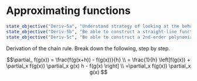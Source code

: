 # Approximating functions

::: {.objectives}
```r
state_objective("Deriv-5a", "Understand strategy of looking at the behavior of function $f(x)$ around a point $x_0$ by considering a new, possibly simpler function in terms of $x$.")
state_objective("Deriv-5b", "Be able to construct a straight-line function (Linear Approximation) that approximates $f(x)$ around $x_0$")
state_objective("Deriv-5c", "Be able to construct a 2nd-order polynomial (Quadratic Approximation) whose value and derivatives at  match those of a function")
```
:::

::: {.workedexample}
Derivation of the chain rule. Break down the following, step by step.

$$\partial_ f(g(x)) = \frac{f(g(x+h)) - f(g(x))}{h} \\
= \frac{1}{h} \left[f(g(x)) + \partial_x f(g(x)) \partial_x g(x) h - f(g(x) \right] \\
=\partial_x f(g(x)) \partial_x g(x)
$$
:::


